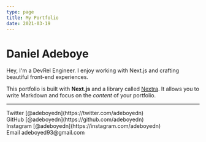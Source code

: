```yaml
---
type: page
title: My Portfolio
date: 2021-03-19
---
```


# Daniel Adeboye

Hey, I'm a DevRel Engineer. I enjoy working with Next.js and crafting beautiful front-end experiences.

This portfolio is built with **Next.js** and a library called [Nextra](https://nextra.vercel.app/). It allows you to write Markdown and focus on the _content_ of your portfolio.

---

<div>
  Twitter [@adeboyedn](https://twitter.com/adeboyedn)
  <br />
  GitHub [@adeboyedn](https://github.com/adeboyedn)
  <br />
  Instagram [@adeboyedn](https://instagram.com/adeboyedn)
  <br />
  Email adeboyed93@gmail.com
</div>
